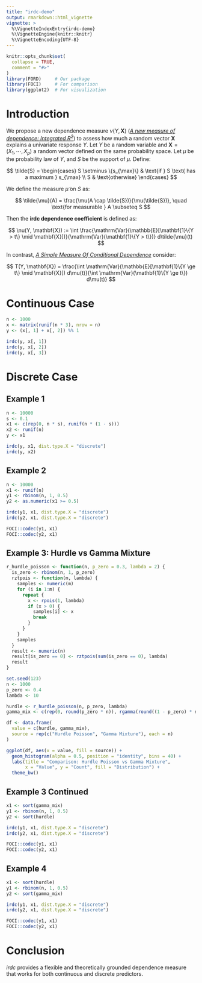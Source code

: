 ```yaml
---
title: "irdc-demo"
output: rmarkdown::html_vignette
vignette: >
  %\VignetteIndexEntry{irdc-demo}
  %\VignetteEngine{knitr::knitr}
  %\VignetteEncoding{UTF-8}
---
```


```r
knitr::opts_chunk$set(
  collapse = TRUE,
  comment = "#>"
)
library(FORD)     # Our package
library(FOCI)     # For comparison
library(ggplot2)  # For visualization
```

# Introduction

We propose a new dependence measure $\nu(Y, \mathbf{X})$ ([*A new measure of dependence: Integrated $R^2$*](https://www.jstor.org/stable/27170947)) to assess how much a random vector $\mathbf{X}$ explains a univariate response $Y$. Let $Y$ be a random variable and $\mathbf{X} = (X_1, \cdots, X_p)$ a random vector defined on the same probability space. Let $\mu$ be the probability law of $Y$, and $S$ be the support of $\mu$. Define:

$$
\tilde{S} = 
\begin{cases}
S \setminus \{s_{\max}\} & \text{if } S \text{ has a maximum } s_{\max} \\
S & \text{otherwise}
\end{cases}
$$

We define the measure $\tilde{\mu}$ on $S$ as:

$$
\tilde{\mu}(A) = \frac{\mu(A \cap \tilde{S})}{\mu(\tilde{S})}, \quad \text{for measurable } A \subseteq S
$$

Then the **irdc dependence coefficient** is defined as:

$$
\nu(Y, \mathbf{X}) := \int \frac{\mathrm{Var}(\mathbb{E}[\mathbf{1}\{Y > t\} \mid \mathbf{X}])}{\mathrm{Var}(\mathbf{1}\{Y > t\})} d\tilde{\mu}(t)
$$

In contrast, [*A Simple Measure Of Conditional Dependence*](https://www.jstor.org/stable/27170947) consider:

$$
T(Y, \mathbf{X}) = \frac{\int \mathrm{Var}(\mathbb{E}[\mathbf{1}\{Y \ge t\} \mid \mathbf{X}]) d\mu(t)}{\int \mathrm{Var}(\mathbf{1}\{Y \ge t\}) d\mu(t)}
$$

# Continuous Case

```r
n <- 1000
x <- matrix(runif(n * 3), nrow = n)
y <- (x[, 1] + x[, 2]) %% 1

irdc(y, x[, 1])
irdc(y, x[, 2])
irdc(y, x[, 3])
```

# Discrete Case

## Example 1

```r
n <- 10000
s <- 0.1
x1 <- c(rep(0, n * s), runif(n * (1 - s)))
x2 <- runif(n)
y <- x1

irdc(y, x1, dist.type.X = "discrete")
irdc(y, x2)
```

## Example 2

```r
n <- 10000
x1 <- runif(n)
y1 <- rbinom(n, 1, 0.5)
y2 <- as.numeric(x1 >= 0.5)

irdc(y1, x1, dist.type.X = "discrete")
irdc(y2, x1, dist.type.X = "discrete")

FOCI::codec(y1, x1)
FOCI::codec(y2, x1)
```

## Example 3: Hurdle vs Gamma Mixture

```r
r_hurdle_poisson <- function(n, p_zero = 0.3, lambda = 2) {
  is_zero <- rbinom(n, 1, p_zero)
  rztpois <- function(m, lambda) {
    samples <- numeric(m)
    for (i in 1:m) {
      repeat {
        x <- rpois(1, lambda)
        if (x > 0) {
          samples[i] <- x
          break
        }
      }
    }
    samples
  }
  result <- numeric(n)
  result[is_zero == 0] <- rztpois(sum(is_zero == 0), lambda)
  result
}

set.seed(123)
n <- 1000
p_zero <- 0.4
lambda <- 10

hurdle <- r_hurdle_poisson(n, p_zero, lambda)
gamma_mix <- c(rep(0, round(p_zero * n)), rgamma(round((1 - p_zero) * n), shape = lambda, rate = 1))

df <- data.frame(
  value = c(hurdle, gamma_mix),
  source = rep(c("Hurdle Poisson", "Gamma Mixture"), each = n)
)

ggplot(df, aes(x = value, fill = source)) +
  geom_histogram(alpha = 0.5, position = "identity", bins = 40) +
  labs(title = "Comparison: Hurdle Poisson vs Gamma Mixture",
       x = "Value", y = "Count", fill = "Distribution") +
  theme_bw()
```

## Example 3 Continued

```r
x1 <- sort(gamma_mix)
y1 <- rbinom(n, 1, 0.5)
y2 <- sort(hurdle)

irdc(y1, x1, dist.type.X = "discrete")
irdc(y2, x1, dist.type.X = "discrete")

FOCI::codec(y1, x1)
FOCI::codec(y2, x1)
```

## Example 4

```r
x1 <- sort(hurdle)
y1 <- rbinom(n, 1, 0.5)
y2 <- sort(gamma_mix)

irdc(y1, x1, dist.type.X = "discrete")
irdc(y2, x1, dist.type.X = "discrete")

FOCI::codec(y1, x1)
FOCI::codec(y2, x1)
```

# Conclusion

*irdc* provides a flexible and theoretically grounded dependence measure that works for both continuous and discrete predictors. 
